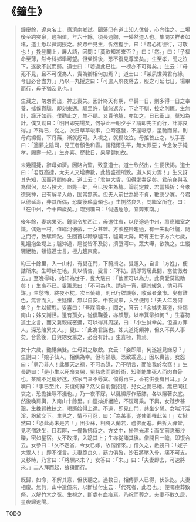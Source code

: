 # 《鐘生》

> 鐘慶餘，遼東名士，應濟南鄉試。聞藩邸有道士知人休咎，心向往之。二場後至趵突泉，適相值。年六十餘，須長過胸，一皤然道人也。集間災祥者如堵，道士悉以微詞授之。於眾中見生，忻然握手，曰：「君心術德行，可敬也！」挽登閣上，屏人語，因問：「莫欲知將來否？」曰：「然。」曰：「子福命至薄，然今科鄉舉可望。但榮歸後，恐不復見尊堂矣。」生至孝，聞之泣下，遂欲不試而歸。道士曰：「若過此已往，一榜亦不可得矣。」生云：「母死不見，且不可復為人，貴為卿相何加焉？」道士曰：「某夙世與君有緣，今日必合盡力。」乃以一丸授之曰：「可遣人夙夜將去，服之可延七日。場畢而行，母子猶及見也。」
>
> 生藏之，匆匆而出，神志喪失。因計終天有期，早歸一日，則多得一日之奉養，攜僕貰驢，即刻東邁。驅里許，驢忽返奔，下之不馴，控之則蹶。生無計，躁汗如雨。僕勸止之，生不聽。又貰他驢，亦如之。日已銜山，莫知為計。僕又勸曰：「明日即完場矣，何爭此一朝夕乎？請即先主而行，計亦良得。」不得已，從之。次日草草竣事，立時遂發，不遑啜息，星馳而歸。則母病綿惙，下丹藥，漸就痊可。入視之，就榻泫泣。母搖首止之，執手喜曰：「適夢之陰司，見王者顏色和霽。謂稽爾生平，無大罪惡；今念汝子純孝，賜壽一紀。」生亦喜。歷數日，果平健如故。
>
> 未幾聞捷，辭母如濟。因賂內監，致意道士。道士欣然出，生便伏謁。道士曰：「君既高捷，太夫人又增壽數，此皆盛德所致。道人何力焉！」生又訝其先知，因而拜問終身。道士云：「君無大貴，但得耄耋足矣。君前身與我為僧侶，以石投犬，誤斃一蛙，今已投生為驢。論前定數，君當橫折；今孝德感神，已有解星入命，固當無恙。但夫人前世為婦不貞，數應少寡。今君以德延壽，非其所偶，恐歲後瑤臺傾也。」生惻然良久，問繼室所在。曰：「在中州，今十四歲矣。」臨別囑曰：「倘遇危急，宜奔東南。」
>
> 後年餘，妻病果死。鐘舅令於西江，母遣往省，以便途過中州，將應繼室之讖。偶適一村。值臨河優戲，士女甚雜。方欲整轡趨過，有一失勒牡驢，隨之而行，致騾蹄趹。生回首以鞭擊驢耳，驢驚大奔。時有王世子方六七歲，乳媼抱坐堤上；驢沖過，扈從皆不及防，擠墮河中。眾大嘩，欲執之。生縱騾絕馳，頓憶道士言，極力趨東南。
>
> 約三十餘里，入一山村，有叟在門，下騎揖之。叟邀入，自言「方姓」，便詰所來。生叩伏在地，具以情告，叟言：「不妨。請即寄居此間，當使徼者去。」至晚得耗，始知為世子，叟大駭曰：「他家可以為力。此真愛莫能助矣！」生哀不已。叟籌思曰：「不可為也。請過一宵，聽其緩急，倘可再謀。」生愁怖，終夜不枕。次日偵聽，則已行牒譏察，收藏者棄市。叟有難色，無言而入。生疑懼，無以自安。中夜叟來，入坐便問：「夫人年幾何矣？」生以鰥對。叟喜曰：「吾謀濟矣。」問之，答云：「余姊夫慕道，掛錫南山；姊又謝世。遺有孤女，從僕鞠養，亦頗慧。以奉箕帚如何？」生喜符道士之言，而又冀親戚密邇，可以得其周謀，曰：「小生誠幸矣。但遠方罪人，深恐貽累丈人。」叟曰：「此為君謀也。姊夫道術頗神，但久不與人事矣。合巹後，自與甥女籌之，必合有計。」生喜極，贅焉。
>
> 女十六歲，艷絕無雙。生母對之欷歔。女云：「妾即陋，何遂遽見嫌惡？」生謝曰：「娘子仙人，相偶為幸。但有禍患，恐致乖違。」因以實告。女怨曰：「舅乃非人！此彌天之禍，不可為謀，乃不明言，而陷我於坎窞！」生長跪曰：「是小生以死命哀舅，舅慈悲而窮於術，知卿能生死人而肉白骨也。某誠不足稱好逑，然家門幸不辱寞。倘得再生，香花供養有日耳。」女嘆曰：「事已至此，夫復何辭？然父自削發招提，兒女之愛已絕。無已同往哀之，恐擔挫辱不淺也。」乃一夜不寐，以氈綿厚作蔽膝，各以隱著衣底。然後喚肩輿，入南山十餘里。山徑拗折絕險，不復可乘。下輿，女跬步甚艱，生挽臂拽扶之，竭蹶始得上達。不遠，即見山門，共坐少憩。女喘汗淫淫，粉黛交下。生見之，情不可忍，曰：「為某事，遂使卿罹此苦！」女愀然曰：「恐此尚未是苦！」困少蘇，相將入蘭若，禮佛而進。曲折入禪堂，見老僧趺坐，目若瞑，一僮執拂侍之。方丈中，掃除光潔；而坐前悉布沙礫，密如星宿。女不敢擇，入跪其上；生亦從諸其後。僧開目一瞻，即復合去。女參曰：「久不定省，今女已嫁，故偕婿來。」僧久之，啟視曰：「妮子大累人！」即不復言。夫妻跪良久，筋力俱殆，沙石將壓入骨，痛不可支。又移時，乃言曰：「將騾來未？」女答曰：「未。」曰：「夫妻即去，可速將來。」二人拜而起，狼狽而行。
>
> 既歸，如命，不解其意，但伏聽之。過數日，相傳罪人已得，伏誅訖。夫妻相慶。無何，山中遣僮來，以斷杖付生云：「代死者，此君也。」便囑瘞葬致祭，以解竹木之冤。生視之，斷處有血痕焉。乃祝而葬之。夫妻不敢久居，星夜歸遼陽。

TODO
